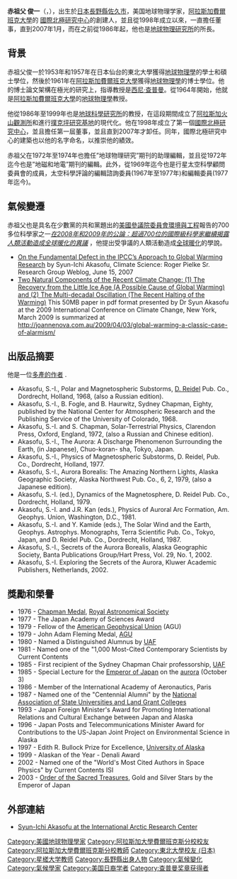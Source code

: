 {{copyedit|time=2015-07-24T02:14:53+00:00}}
{{unreferenced|time=2015-07-24T02:14:53+00:00}}
{{Infobox_Scientist
| name                    = 赤祖父俊一<br>Syun-Ichi Akasofu
| image                   = Ted Stevens at International Arctic Research Center.jpg
| caption                 = 最左側者即赤祖父俊一
| birth_date              = 1930年12月4日
| birth_place             = [[日本|日本]][[長野縣|長野縣]][[佐久市|佐久市]]
| death_date              = 
| death_place             = 
| residence               =  [[美國|美國]]
| citizenship             =  [[美國|美國]]
| nationality             = 
| field                   = [[地球物理學|地球物理學]]
| work_institution        = [[阿拉斯加大學|阿拉斯加大學]][[阿拉斯加大学费尔班克斯分校|費爾班克分校]]
| alma_mater              = Tohoku University, Sendai, Japan (B.A., 1953; M.S., 1957), [[University_of_Alaska_Fairbanks|University of Alaska Fairbanks]] (Ph.D., 1961)
| doctoral_advisor        = [[Sydney_Chapman_(astronomer)|Sydney Chapman]]
| doctoral_students       = 
| known_for               = [[太空物理|太空物理]]、[[極光|極光]]研究
| prizes                  = [[Chapman_Medal|Chapman Medal]] of the [[Royal_Astronomical_Society|Royal Astronomical Society]], Fellow of the [[American_Geophysical_Union|AGU]], [[John_Adam_Fleming_Medal|John Adam Fleming Medal]] of the [[American_Geophysical_Union|AGU]], Edith R. Bullock Prize for Excellence of the [[University_of_Alaska|University of Alaska]], and [[Order_of_the_Sacred_Treasures|Order of the Sacred Treasures]], Gold and Silver Stars by the Emperor of Japan
| religion                = 
| footnotes               = 
}}

'''赤祖父 俊一'''（{{jpn|j=赤祖父俊一|hg=あかそふ しゅんいち|rm=Akasofu Shun'ichi}}，{{bd|1930年|12月4日}}），出生於[[日本|日本]][[長野縣|長野縣]][[佐久市|佐久市]]，美国地球物理学家，[[阿拉斯加費爾班克大學|阿拉斯加費爾班克大學]]的 [[國際北極研究中心|國際北極研究中心]]的創建人，並且從1998年成立以來，一直擔任董事，直到2007年1月，而在之前從1986年起，他也是[[地球物理研究所|地球物理研究所]]的所長。

== 背景 ==

赤祖父俊一於1953年和1957年在日本仙台的東北大學獲得[[地球物理學|地球物理學]]的學士和碩士學位，然後於1961年在[[阿拉斯加費爾班克大學|阿拉斯加費爾班克大學]]獲得[[地球物理學|地球物理學]]的博士學位。他的博士論文架構在極光的研究上，指導教授是[[西尼·查普曼|西尼·查普曼]]。從1964年開始，他就是[[阿拉斯加費爾班克大學|阿拉斯加費爾班克大學]]的[[地球物理學|地球物理學]]教授。

他從1986年至1999年也是[[地球科學研究所|地球科學研究所]]的教授，在這段期間成立了[[阿拉斯加火山觀測所|阿拉斯加火山觀測所]]和進行[[撲克坪研究基地|撲克坪研究基地]]的現代化。他在1998年成立了第一個[[國際北極研究中心|國際北極研究中心]]，並且擔任第一屆董事，並且直到2007年才卸任。同年，國際北極研究中心的建築也以他的名字命名，以推崇他的績效。

赤祖父在1972年至1974年也擔任”地球物理研究”期刊的助理編輯，並且從1972年迄今也是”地磁和地電”期刊的編輯。此外，從1969年迄今也是行星太空科學顧問委員會的成員，太空科學評論的編輯諮詢委員(1967年至1977年)和編輯委員(1977年迄今)。

== 氣候變遷 ==
赤祖父也是具名在少數黨的共和黨題出的[[美國參議院委員會環境與工程|美國參議院委員會環境與工程]]報告的700多位科學家之一[http://epw.senate.gov/public/index.cfm?FuseAction=Files.View&FileStore_id=83947f5d-d84a-4a84-ad5d-6e2d71db52d9&CFID=97184&CFTOKEN=48248935 ''在2008年和2009年的公論：超過700位的國際級科學家繼續揭露人類活動造成全球暖化的異議''] {{Wayback|url=http://epw.senate.gov/public/index.cfm?FuseAction=Files.View&FileStore_id=83947f5d-d84a-4a84-ad5d-6e2d71db52d9&CFID=97184&CFTOKEN=48248935 |date=20210422184615 }}，他提出受爭議的人類活動造成[[全球暖化|全球暖化]]的學說。
* [http://climatesci.org/2007/06/15/on-the-fundamental-defect-in-the-ipcc’s-approach-to-global-warming-research-by-syun-ichi-akasofu/ On the Fundamental Defect in the IPCC’s Approach to Global Warming Research] {{Wayback|url=http://climatesci.org/2007/06/15/on-the-fundamental-defect-in-the-ipcc%E2%80%99s-approach-to-global-warming-research-by-syun-ichi-akasofu/ |date=20130615030531 }}  by Syun-Ichi Akasofu, Climate Science: Roger Pielke Sr. Research Group Weblog, June 15, 2007
* [https://web.archive.org/web/20100706073424/http://people.iarc.uaf.edu/~sakasofu/pdf/two_natural_components_recent_climate_change.pdf Two Natural Components of the Recent Climate Change: (1) The Recovery from the Little Ice Age (A Possible Cause of Global Warming) and (2) The Multi-decadal Oscillation (The Recent Halting of the Warming)] This 50MB paper in pdf format presented by Dr Syun Akasofu at the 2009 International Conference on Climate Change, New York, March 2009 is summarized at http://joannenova.com.au/2009/04/03/global-warming-a-classic-case-of-alarmism/ {{Wayback|url=http://joannenova.com.au/2009/04/03/global-warming-a-classic-case-of-alarmism/ |date=20090821222125 }}

== 出版品摘要 ==

他是一位[http://hcr3.isiknowledge.com/author.cgi?&link1=Search&link2=Search%20Results&AuthLastName=Akasofu&AuthFirstName=&AuthMiddleName=&AuthMailnstName=&CountryID=-1&DisciplineID=0&id=2301 多產的作者] {{Wayback|url=http://hcr3.isiknowledge.com/author.cgi?&link1=Search&link2=Search%20Results&AuthLastName=Akasofu&AuthFirstName=&AuthMiddleName=&AuthMailnstName=&CountryID=-1&DisciplineID=0&id=2301 |date=20070519223724 }}.

* Akasofu, S.-I., Polar and Magnetospheric Substorms, [[D._Reidel|D. Reidel]] Pub. Co., Dordrecht, Holland, 1968, (also a Russian edition).
* Akasofu, S.-I., B. Fogle, and B. Haurwitz, Sydney Chapman, Eighty, published by the National Center for Atmospheric Research and the Publishing Service of the University of Colorado, 1968.
* Akasofu, S.-I. and S. Chapman, Solar-Terrestrial Physics, Clarendon Press, Oxford, England, 1972, (also a Russian and Chinese edition).
* Akasofu, S.-I., The Aurora: A Discharge Phenomenon Surrounding the Earth, (in Japanese), Chuo-koran- sha, Tokyo, Japan.
* Akasofu, S.-I., Physics of Magnetospheric Substorms, D. Reidel, Pub. Co., Dordrecht, Holland, 1977.
* Akasofu, S.-I., Aurora Borealis: The Amazing Northern Lights, Alaska Geographic Society, Alaska Northwest Pub. Co., 6, 2, 1979, (also a Japanese edition).
* Akasofu, S.-I. (ed.), Dynamics of the Magnetosphere, D. Reidel Pub. Co., Dordrecht, Holland, 1979.
* Akasofu, S.-I. and J.R. Kan (eds.), Physics of Auroral Arc Formation, Am. Geophys. Union, Washington, D.C., 1981.
* Akasofu, S.-I. and Y. Kamide (eds.), The Solar Wind and the Earth, Geophys. Astrophys. Monographs, Terra Scientific Pub. Co., Tokyo, Japan, and D. Reidel Pub. Co., Dordrecht, Holland, 1987.
* Akasofu, S.-I., Secrets of the Aurora Borealis, Alaska Geographic Society, Banta Publications Group/Hart Press, Vol. 29, No. 1, 2002.
* Akasofu, S.-I. Exploring the Secrets of the Aurora, Kluwer Academic Publishers, Netherlands, 2002.

== 獎勵和榮譽 ==

* 1976 - [[Chapman_Medal|Chapman Medal]], [[Royal_Astronomical_Society|Royal Astronomical Society]]
* 1977 - The Japan Academy of Sciences Award
* 1979 - Fellow of the [[American_Geophysical_Union|American Geophysical Union]] (AGU)
* 1979 - John Adam Fleming Medal, [[American_Geophysical_Union|AGU]]
* 1980 - Named a Distinguished Alumnus by [[UAF|UAF]]
* 1981 - Named one of the "1,000 Most-Cited Contemporary Scientists by Current Contents
* 1985 - First recipient of the Sydney Chapman Chair professorship, [[UAF|UAF]]
* 1985 - Special Lecture for the [[Emperor_of_Japan|Emperor of Japan]] on the [[aurora|aurora]] (October 3)
* 1986 - Member of the International Academy of Aeronautics, Paris
* 1987 - Named one of the "Centennial Alumni" by the [[National_Association_of_State_Universities_and_Land_Grant_Colleges|National Association of State Universities and Land Grant Colleges]]
* 1993 - Japan Foreign Minister's Award for Promoting International Relations and Cultural Exchange between Japan and Alaska
* 1996 - Japan Posts and Telecommunications Minister Award for Contributions to the US-Japan Joint Project on Environmental Science in Alaska
* 1997 - Edith R. Bullock Prize for Excellence, [[University_of_Alaska|University of Alaska]]
* 1999 - Alaskan of the Year - Denali Award
* 2002 - Named one of the "World's Most Cited Authors in Space Physics" by Current Contents ISI
* 2003 - [[Order_of_the_Sacred_Treasures|Order of the Sacred Treasures]], Gold and Silver Stars by the Emperor of Japan

== 外部連結 ==
*[https://web.archive.org/web/20070206172952/http://www.iarc.uaf.edu/people/indiv/iarc_all_staff.php?photo=sakasofu Syun-Ichi Akasofu at the International Arctic Research Center]

{{查普曼奖章获得者}}

{{Authority control}}
{{DEFAULTSORT:Akasofu, Syun-Ichi}}
[[Category:美國地球物理學家|Category:美國地球物理學家]]
[[Category:阿拉斯加大學費爾班克斯分校校友|Category:阿拉斯加大學費爾班克斯分校校友]]
[[Category:阿拉斯加大學費爾班克斯分校教師|Category:阿拉斯加大學費爾班克斯分校教師]]
[[Category:東北大學校友_(日本)|Category:東北大學校友 (日本)]]
[[Category:星槎大学教师|Category:星槎大学教师]]
[[Category:長野縣出身人物|Category:長野縣出身人物]]
[[Category:氣候變化|Category:氣候變化]]
[[Category:氣候學家|Category:氣候學家]]
[[Category:美国日裔学者|Category:美国日裔学者]]
[[Category:查普曼奖章获得者|Category:查普曼奖章获得者]]